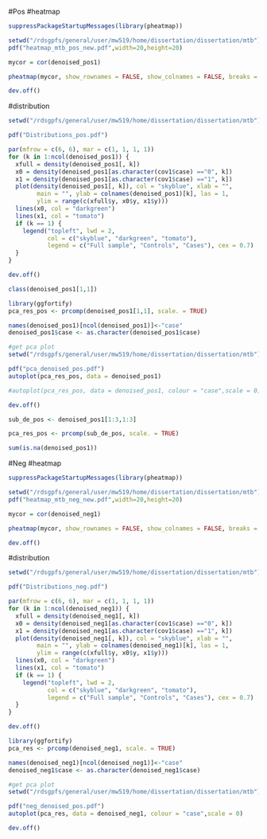 #Pos
#heatmap
```r
suppressPackageStartupMessages(library(pheatmap)) 

setwd("/rdsgpfs/general/user/mw519/home/dissertation/dissertation/mtb")
pdf("heatmap_mtb_pos_new.pdf",width=20,height=20) 

mycor = cor(denoised_pos1)

pheatmap(mycor, show_rownames = FALSE, show_colnames = FALSE, breaks = seq(-1, 1, length.out = 100))

dev.off()
```


#distribution
```r
setwd("/rdsgpfs/general/user/mw519/home/dissertation/dissertation/mtb")

pdf("Distributions_pos.pdf") 

par(mfrow = c(6, 6), mar = c(1, 1, 1, 1)) 
for (k in 1:ncol(denoised_pos1)) {
  xfull = density(denoised_pos1[, k])
  x0 = density(denoised_pos1[as.character(cov1$case) =="0", k])
  x1 = density(denoised_pos1[as.character(cov1$case) =="1", k])
  plot(density(denoised_pos1[, k]), col = "skyblue", xlab = "",
        main = "", ylab = colnames(denoised_pos1)[k], las = 1,
        ylim = range(c(xfull$y, x0$y, x1$y)))
  lines(x0, col = "darkgreen")
  lines(x1, col = "tomato")
  if (k == 1) {
    legend("topleft", lwd = 2, 
           col = c("skyblue", "darkgreen", "tomato"), 
           legend = c("Full sample", "Controls", "Cases"), cex = 0.7)
  }
}

dev.off()
```
```r
class(denoised_pos1[1,1])
```


```r
library(ggfortify)
pca_res_pos <- prcomp(denoised_pos1[1,1], scale. = TRUE)

names(denoised_pos1)[ncol(denoised_pos1)]<-"case"
denoised_pos1$case <- as.character(denoised_pos1$case)

#get pca plot
setwd("/rdsgpfs/general/user/mw519/home/dissertation/dissertation/mtb")

pdf("pca_denoised_pos.pdf")
autoplot(pca_res_pos, data = denoised_pos1)

#autoplot(pca_res_pos, data = denoised_pos1, colour = "case",scale = 0)

dev.off()
```
```r
sub_de_pos <- denoised_pos1[1:3,1:3]

pca_res_pos <- prcomp(sub_de_pos, scale. = TRUE)
```

```r
sum(is.na(denoised_pos1))
```


#Neg
#heatmap
```r
suppressPackageStartupMessages(library(pheatmap)) 

setwd("/rdsgpfs/general/user/mw519/home/dissertation/dissertation/mtb")
pdf("heatmap_mtb_neg_new.pdf",width=20,height=20) 

mycor = cor(denoised_neg1)

pheatmap(mycor, show_rownames = FALSE, show_colnames = FALSE, breaks = seq(-1, 1, length.out = 100))

dev.off()
```


#distribution
```r
setwd("/rdsgpfs/general/user/mw519/home/dissertation/dissertation/mtb")

pdf("Distributions_neg.pdf") 

par(mfrow = c(6, 6), mar = c(1, 1, 1, 1)) 
for (k in 1:ncol(denoised_neg1)) {
  xfull = density(denoised_neg1[, k])
  x0 = density(denoised_neg1[as.character(cov1$case) =="0", k])
  x1 = density(denoised_neg1[as.character(cov1$case) =="1", k])
  plot(density(denoised_neg1[, k]), col = "skyblue", xlab = "",
        main = "", ylab = colnames(denoised_neg1)[k], las = 1,
        ylim = range(c(xfull$y, x0$y, x1$y)))
  lines(x0, col = "darkgreen")
  lines(x1, col = "tomato")
  if (k == 1) {
    legend("topleft", lwd = 2, 
           col = c("skyblue", "darkgreen", "tomato"), 
           legend = c("Full sample", "Controls", "Cases"), cex = 0.7)
  }
}

dev.off()
```


```r
library(ggfortify)
pca_res <- prcomp(denoised_neg1, scale. = TRUE)

names(denoised_neg1)[ncol(denoised_neg1)]<-"case"
denoised_neg1$case <- as.character(denoised_neg1$case)

#get pca plot
setwd("/rdsgpfs/general/user/mw519/home/dissertation/dissertation/mtb")

pdf("neg_denoised_pos.pdf")
autoplot(pca_res, data = denoised_neg1, colour = "case",scale = 0)

dev.off()
```


